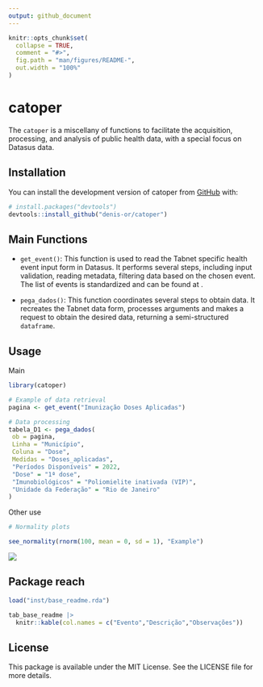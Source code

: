 ```yaml
---
output: github_document
---
```


<!-- README.md is generated from README.Rmd. Please edit that file -->

```r
knitr::opts_chunk$set(
  collapse = TRUE,
  comment = "#>",
  fig.path = "man/figures/README-",
  out.width = "100%"
)
```

# catoper

<!-- badges: start -->

<!-- badges: end -->

The `catoper` is a miscellany of functions to facilitate the acquisition, processing, and analysis of public health data, with a special focus on Datasus data.

## Installation

You can install the development version of catoper from [GitHub](https://github.com/) with:

```r
# install.packages("devtools")
devtools::install_github("denis-or/catoper")
```

## Main Functions

-   `get_event()`: This function is used to read the Tabnet specific health event input form in Datasus. It performs several steps, including input validation, reading metadata, filtering data based on the chosen event. The list of events is standardized and can be found at .

-   `pega_dados()`: This function coordinates several steps to obtain data. It recreates the Tabnet data form, processes arguments and makes a request to obtain the desired data, returning a semi-structured `dataframe`.

## Usage

Main

```r
library(catoper)

# Example of data retrieval
pagina <- get_event("Imunização Doses Aplicadas")

# Data processing
tabela_D1 <- pega_dados(
 ob = pagina,
 Linha = "Município",
 Coluna = "Dose",
 Medidas = "Doses_aplicadas",
 "Períodos Disponíveis" = 2022,
 "Dose" = "1ª dose",
 "Imunobiológicos" = "Poliomielite inativada (VIP)",
 "Unidade da Federação" = "Rio de Janeiro"
)
```


Other use

```r
# Normality plots

see_normality(rnorm(100, mean = 0, sd = 1), "Example")
```

![](man/figures/figure_1.png)

## Package reach

```r

load("inst/base_readme.rda")

tab_base_readme |> 
  knitr::kable(col.names = c("Evento","Descrição","Observações"))

```



## License

This package is available under the MIT License. See the LICENSE file for more details.
